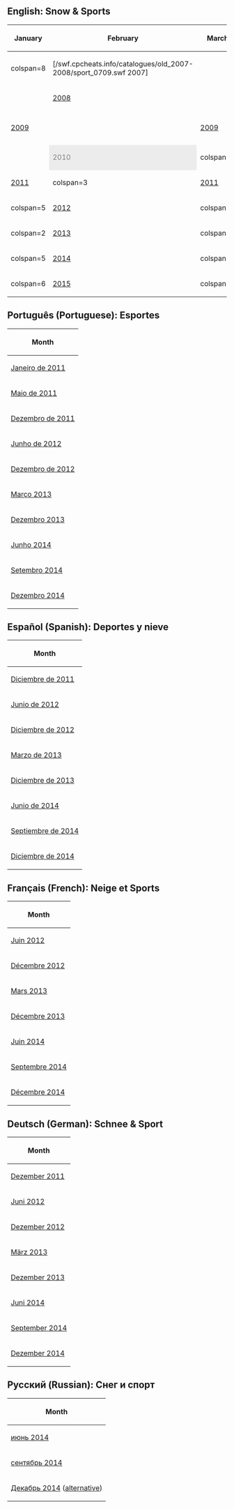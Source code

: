 {{NeedSWFs}}


==English: Snow & Sports==

<center>
{|class="wikitable" border="1"
!January!!February!!March!!April!!May!!June!!July!!August!!September!!October!!November!!December
|-
|colspan=8 {{n/a}}||[/swf.cpcheats.info/catalogues/old_2007-2008/sport_0709.swf 2007]||{{n/a}}||[/swf.cpcheats.info/catalogues/old_2007-2008/sport_0711.swf 2007]||{{n/a}}
|-
|{{n/a}}||[[Media:Sport 0802.swf|2008]]||{{n/a}}||style="background: #ececec; color: grey;" class="table-na"|2008||{{n/a}}||[[Media:SASJun2008.swf|2008]]||{{n/a}}||[[Media:SportAug08.swf|2008]]||colspan=2 {{n/a}}||[[Media:SASNov2008.swf|2008]]||{{n/a}}
|-
|[[Media:SASJan2009.swf|2009]]||{{n/a}}||[[Media:SASMar2009.swf|2009]]||{{n/a}}||style="background: #ececec; color: grey;" class="table-na"|2009||colspan=2 {{n/a}}||[[Media:SportAug09.swf|2009]]||colspan=2 {{n/a}}||[/swf.cpcheats.info/catalogues/old_2009/sport.swf 2009]||{{n/a}}
|-
|{{n/a}}||style="background: #ececec; color: grey;" class="table-na"|2010||colspan=2 {{n/a}}||[[Media:May10Sport.swf|2010]]||colspan=3 {{n/a}}||[[Media:September10Sport.swf|2010]]||colspan=2 {{n/a}}||[[Media:December10Sport.swf|2010]]
|-
|[[Media:SASJan2011.swf|2011]]||colspan=3 {{n/a}}||[[Media:May2011Sport.swf|2011]]||colspan=6 {{n/a}}||[[Media:Dec2011Sport.swf|2011]]
|-
|colspan=5 {{n/a}}||[[Media:Jun2012Sport.swf|2012]]||colspan=5 {{n/a}}||[[Media:Dec2012Sport.swf|2012]]
|-
|colspan=2 {{n/a}}||[[Media:ENCataloguesSportMar2013.swf|2013]]||colspan=8 {{n/a}}||[[Media:ENCataloguesSportDec2013.swf|2013]]
|-
|colspan=5 {{n/a}}||[[Media:ENCataloguesSportJun2014.swf|2014]]||colspan=2 {{n/a}}||[[Media:ENCataloguesSportSep2014.swf|2014]]||colspan=2 {{n/a}}||[[Media:ENCataloguesSportDec2014.swf|2014]]
|-
|colspan=6 {{n/a}}||[[Media:ENCataloguesSportJuly2015.swf|2015]]||colspan=5 {{n/a}}
|}
</center>

==Português (Portuguese): Esportes==

<center>
{|class="wikitable" border="1"
!Month
|-
|[[Media:PTCataloguesSport-Jan2011.swf|Janeiro de 2011]]
|-
|[[Media:PTCataloguesSport-May2011.swf|Maio de 2011]]
|-
|[[Media:SnowandSportsDec2011PT.swf|Dezembro de 2011]]
|-
|[[Media:PTCataloguesSport-June2012.swf|Junho de 2012]]
|-
|[[Media:PTCataloguesSport-December2012.swf|Dezembro de 2012]]
|-
|[[Media:PTCataloguesSportMar2013.swf|Março 2013]]
|-
|[[Media:PTCataloguesSportDec2013.swf|Dezembro 2013]]
|-
|[[Media:PTCataloguesSportJun2014.swf|Junho 2014]]
|-
|[[Media:PTCataloguesSportSep2014.swf|Setembro 2014]]
|-
|[[Media:PTCataloguesSportDec2014.swf|Dezembro 2014]]
|}
</center>

==Español (Spanish): Deportes y nieve==

<center>
{|class="wikitable" border="1"
!Month
|-
|[[Media:SnowandSportsDec2011ES.swf|Diciembre de 2011]]
|-
|[[Media:ESCataloguesSport-June2012.swf|Junio de 2012]]
|-
|[[Media:ESCataloguesSport-December2012.swf|Diciembre de 2012]]
|-
|[[Media:ESCataloguesSportMar2013.swf|Marzo de 2013]]
|-
|[[Media:ESCataloguesSportDec2013.swf|Diciembre de 2013]]
|-
|[[Media:ESCataloguesSportJun2014.swf|Junio de 2014]]
|-
|[[Media:ESCataloguesSportSep2014.swf|Septiembre de 2014]]
|-
|[[Media:ESCataloguesSportDec2014.swf|Diciembre de 2014]]
|}
</center>

==Français (French): Neige et Sports==

<center>
{|class="wikitable" border="1"
!Month
|-
|[[Media:FRCataloguesSport-June2012.swf|Juin 2012]]
|-
|[[Media:FRCataloguesSport-December2012.swf|Décembre 2012]]
|-
|[[Media:FRCataloguesSportMar2013.swf|Mars 2013]]
|-
|[[Media:FRCataloguesSportDec2013.swf|Décembre 2013]]
|-
|[[Media:FRCataloguesSportJun2014.swf|Juin 2014]]
|-
|[[Media:FRCataloguesSportSep2014.swf|Septembre 2014]]
|-
|[[Media:FRCataloguesSportDec2014.swf|Décembre 2014]]
|}
</center>

==Deutsch (German): Schnee & Sport==

<center>
{|class="wikitable" border="1"
!Month
|-
|[[Media:SnowandSportsDec2011DE.swf|Dezember 2011]]
|-
|[[Media:DECataloguesSport-June2012.swf|Juni 2012]]
|-
|[[Media:DECataloguesSport-December2012.swf|Dezember 2012]]
|-
|[[Media:DECataloguesSportMar2013.swf|März 2013]]
|-
|[[Media:DECataloguesSportDec2013.swf|Dezember 2013]]
|-
|[[Media:DECataloguesSportJun2014.swf|Juni 2014]]
|-
|[[Media:DECataloguesSportSep2014.swf|September 2014]]
|-
|[[Media:DECataloguesSportDec2014.swf|Dezember 2014]]
|}
</center>

==Pусский (Russian): Снег и спорт==
<center>
{|class="wikitable" border="1"
!Month
|-
|[[Media:RUCataloguesSportJun2014.swf|июнь 2014]]
|-
|[[Media:RUCataloguesSportSep2014.swf|сентябрь 2014]]
|-
|[[Media:RUCataloguesSportDec2014.swf|Декабрь 2014]] ([[Media:RUCataloguesSportDec2014_1.swf|alternative]])
|}
</center>

